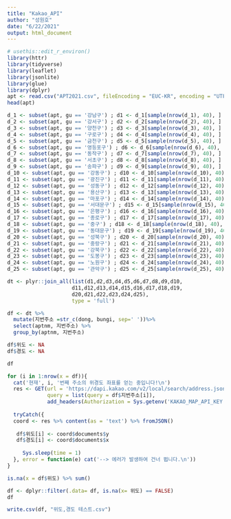 ```yaml
---
title: "Kakao_API"
author: "성원호"
date: "6/22/2021"
output: html_document
---
```


```r
# usethis::edit_r_environ()
library(httr)
library(tidyverse)
library(leaflet)
library(jsonlite)
library(glue)
library(dplyr)
apt <- read.csv("APT2021.csv", fileEncoding = "EUC-KR", encoding = "UTF-8")
head(apt)

d_1 <- subset(apt, gu == '강남구') ; d1 <- d_1[sample(nrow(d_1), 40), ]
d_2 <- subset(apt, gu == '강서구') ; d2 <- d_2[sample(nrow(d_2), 40), ]
d_3 <- subset(apt, gu == '양천구') ; d3 <- d_3[sample(nrow(d_3), 40), ]
d_4 <- subset(apt, gu == '구로구') ; d4 <- d_4[sample(nrow(d_4), 40), ]
d_5 <- subset(apt, gu == '금천구') ; d5 <- d_5[sample(nrow(d_5), 40), ]
d_6 <- subset(apt, gu == '영등포구') ; d6 <- d_6[sample(nrow(d_6), 40), ]
d_7 <- subset(apt, gu == '동작구') ; d7 <- d_7[sample(nrow(d_7), 40), ]
d_8 <- subset(apt, gu == '서초구') ; d8 <- d_8[sample(nrow(d_8), 40), ]
d_9 <- subset(apt, gu == '송파구') ; d9 <- d_9[sample(nrow(d_9), 40), ]
d_10 <- subset(apt, gu == '강동구') ; d10 <- d_10[sample(nrow(d_10), 40), ]
d_11 <- subset(apt, gu == '광진구') ; d11 <- d_11[sample(nrow(d_11), 40), ]
d_12 <- subset(apt, gu == '성동구') ; d12 <- d_12[sample(nrow(d_12), 40), ]
d_13 <- subset(apt, gu == '용산구') ; d13 <- d_13[sample(nrow(d_13), 40), ]
d_14 <- subset(apt, gu == '마포구') ; d14 <- d_14[sample(nrow(d_14), 40), ]
d_15 <- subset(apt, gu == '서대문구') ; d15 <- d_15[sample(nrow(d_15), 40), ]
d_16 <- subset(apt, gu == '은평구') ; d16 <- d_16[sample(nrow(d_16), 40), ]
d_17 <- subset(apt, gu == '종로구') ; d17 <- d_17[sample(nrow(d_17), 40), ]
d_18 <- subset(apt, gu == '중구') ; d18 <- d_18[sample(nrow(d_18), 40), ]
d_19 <- subset(apt, gu == '동대문구') ; d19 <- d_19[sample(nrow(d_19), 40), ]
d_20 <- subset(apt, gu == '성북구') ; d20 <- d_20[sample(nrow(d_20), 40), ]
d_21 <- subset(apt, gu == '중랑구') ; d21 <- d_21[sample(nrow(d_21), 40), ]
d_22 <- subset(apt, gu == '강북구') ; d22 <- d_22[sample(nrow(d_22), 40), ]
d_23 <- subset(apt, gu == '도봉구') ; d23 <- d_23[sample(nrow(d_23), 40), ]
d_24 <- subset(apt, gu == '노원구') ; d24 <- d_24[sample(nrow(d_24), 40), ] 
d_25 <- subset(apt, gu == '관악구') ; d25 <- d_25[sample(nrow(d_25), 40), ]

dt <- plyr::join_all(list(d1,d2,d3,d4,d5,d6,d7,d8,d9,d10,
                     d11,d12,d13,d14,d15,d16,d17,d18,d19,
                     d20,d21,d22,d23,d24,d25),
                     type = 'full')

df <- dt %>%
  mutate(지번주소 =str_c(dong, bungi, sep=' '))%>%
  select(aptnm, 지번주소) %>%
  group_by(aptnm, 지번주소)

df$위도 <- NA
df$경도 <- NA

df

for (i in 1:nrow(x = df)){
  cat('현재', i, '번째 주소의 위경도 좌표를 얻는 중입니다!\n')
  res <- GET(url = 'https://dapi.kakao.com/v2/local/search/address.json',
             query = list(query = df$지번주소[i]),
             add_headers(Authorization = Sys.getenv('KAKAO_MAP_API_KEY')))
  
  tryCatch({
  coord <- res %>% content(as = 'text') %>% fromJSON()
  
   df$위도[i] <- coord$documents$y
   df$경도[i] <- coord$documents$x
   
     Sys.sleep(time = 1)
  }, error = function(e) cat('--> 에러가 발생하여 건너 뜁니다.\n'))
}

is.na(x = df$위도) %>% sum()

df <- dplyr::filter(.data= df, is.na(x= 위도) == FALSE)
df

write.csv(df, "위도,경도 테스트.csv")
```
